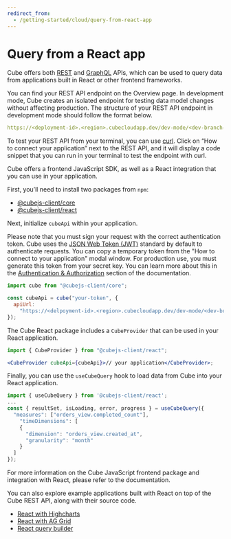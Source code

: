 ```yaml
---
redirect_from:
  - /getting-started/cloud/query-from-react-app
---
```


# Query from a React app

Cube offers both [REST](/product/apis-integrations/rest-api) and
[GraphQL](/product/apis-integrations/graphql-api) APIs, which can be used to
query data from applications built in React or other frontend frameworks.

You can find your REST API endpoint on the <Btn>Overview</Btn> page. In
development mode, Cube creates an isolated endpoint for testing data model
changes without affecting production. The structure of your REST API endpoint in
development mode should follow the format below.

```yaml
https://<deployment-id>.<region>.cubecloudapp.dev/dev-mode/<dev-branch-name>/cubejs-api/v1
```

To test your REST API from your terminal, you can use [curl](https://curl.se/).
Click on “How to connect your application” next to the REST API, and it will
display a code snippet that you can run in your terminal to test the endpoint
with curl.

<Diagram
  alt="Querying Cube with curl"
  src="https://ucarecdn.com/30f90999-dd1b-495c-97c7-4656e61e65c1/"
/>

Cube offers a frontend JavaScript SDK, as well as a React integration that you
can use in your application.

First, you’ll need to install two packages from `npm`:

- [@cubejs-client/core](https://www.npmjs.com/package/@cubejs-client/core)
- [@cubejs-client/react](https://www.npmjs.com/package/@cubejs-client/react)

Next, initialize `cubeApi` within your application.

Please note that you must sign your request with the correct authentication
token. Cube uses the [JSON Web Token (JWT)](https://jwt.io/) standard by default
to authenticate requests. You can copy a temporary token from the "How to
connect to your application" modal window. For production use, you must generate
this token from your secret key. You can learn more about this in the
[Authentication & Authorization](/product/auth) section of the documentation.

```jsx
import cube from "@cubejs-client/core";

const cubeApi = cube("your-token", {
  apiUrl:
    "https://<delpoyment-id>.<region>.cubecloudapp.dev/dev-mode/<dev-branch-name>/cubejs-api/v1",
});
```

The Cube React package includes a `CubeProvider` that can be used in your React
application.

```jsx
import { CubeProvider } from "@cubejs-client/react";

<CubeProvider cubeApi={cubeApi}>// your application</CubeProvider>;
```

Finally, you can use the `useCubeQuery` hook to load data from Cube into your
React application.

```jsx
import { useCubeQuery } from '@cubejs-client/react';
...
const { resultSet, isLoading, error, progress } = useCubeQuery({
  "measures": ["orders_view.completed_count"],
	"timeDimensions": [
    {
      "dimension": "orders_view.created_at",
      "granularity": "month"
    }
  ]
});
```

For more information on the Cube JavaScript frontend package and integration
with React, please refer to the documentation.

You can also explore example applications built with React on top of the Cube
REST API, along with their source code.

- [React with Highcharts](https://highcharts-demo.cube.dev/#/)
- [React with AG Grid](https://react-pivot-table-demo.cube.dev/#/)
- [React query builder](https://react-dashboard-demo.cube.dev/#/)
